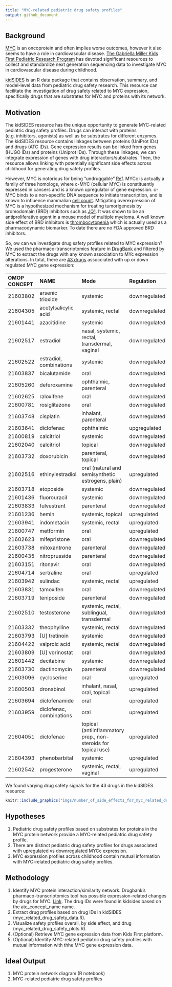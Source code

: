 ```yaml
---
title: "MYC-related pediatric drug safety profiles"
output: github_document
---
```


## Background

[MYC](https://en.wikipedia.org/wiki/Myc#:~:text=The%20Myc%20family%20consists%20of,the%20viral%20gene%20v%2Dmyc.&text=In%20cancer%2C%20c%2Dmyc%20is,often%20constitutively%20(persistently)%20expressed) is an oncoprotein and often implies worse outcomes, however it also seems to have a role in cardiovascular disease. [The Gabriella Miller Kids First Pediatric Research Program](https://kidsfirstdrc.org) has devoted significant resources to collect and standardize next generation sequencing data to investigate MYC in cardiovascular disease during childhood. 

[kidSIDES](https://github.com/ngiangre/kidsides) is an R data package that contains observation, summary, and model-level data from pediatric drug safety research. This resource can facilitate the investigation of drug safety related to MYC expression, specifically drugs that are substrates for MYC and proteins with its network. 

## Motivation

The kidSIDES resource has the unique opportunity to generate MYC-related pediatric drug safety profiles. Drugs can interact with proteins (e.g. inhibitors, agonists) as well as be substrates for different enzymes. The kidSIDES resource contains linkages between proteins (UniProt IDs) and drugs (ATC IDs). Gene expression results can be linked from genes (HUGO IDs) and proteins (Uniprot IDs). Through these linkages, we can integrate expression of genes with drug interactors/substrates. Then, the resource allows linking with potentially significant side effects across childhood for generating drug safety profiles. 

However, MYC is notorious for being "undruggable" [Ref](https://www.ncbi.nlm.nih.gov/pmc/articles/PMC6337544/). MYCc is actually a family of three homologs, where c-MYC (cellular MYC) is constituently expressed in cancers and is a known upregulator of gene expression. c-MYC binds to a non-specific DNA sequence to initiate transcription, and is known to influence mammalian [cell count](https://pubmed.ncbi.nlm.nih.gov/11742404/). Mitigating overexpression of MYC is a hypothesized mechanism for treating tumorigenesis by bromodomain (BRD) inhibitors such as [JQ1](http://www.ncbi.nlm.nih.gov/pubmed/21889194). It was shown to be an antiproliferative agent in a mouse model of multiple myeloma. A well known side effect of BRD inhibitors is [thrombocytopenia](http://www.ncbi.nlm.nih.gov/pubmed/32989227) which is actually used as a pharmacodynamic biomarker. To date there are no FDA approved BRD inhibitors. 

So, ow can we investigate drug safety profiles related to MYC expression? We used the pharmaco-transcriptomics feature in [DrugBank](https://go.drugbank.com/pharmaco/transcriptomics) and filtered by MYC to extract the drugs with any known association to MYc expression alterations. In total, there are [43 drugs](Drug names taken from [pharmaco-transcriptomics table on Drugbank where Gene==MYC](https://go.drugbank.com/pharmaco/transcriptomics?q%5Bg%5B0%5D%5D%5Bm%5D=or&q%5Bg%5B0%5D%5D%5Bdrug_approved_true%5D=all&q%5Bg%5B0%5D%5D%5Bdrug_nutraceutical_true%5D=all&q%5Bg%5B0%5D%5D%5Bdrug_illicit_true%5D=all&q%5Bg%5B0%5D%5D%5Bdrug_investigational_true%5D=all&q%5Bg%5B0%5D%5D%5Bdrug_withdrawn_true%5D=all&q%5Bg%5B0%5D%5D%5Bdrug_experimental_true%5D=all&q%5Bg%5B1%5D%5D%5Bm%5D=or&q%5Bg%5B1%5D%5D%5Bdrug_available_in_us_true%5D=all&q%5Bg%5B1%5D%5D%5Bdrug_available_in_ca_true%5D=all&q%5Bg%5B1%5D%5D%5Bdrug_available_in_eu_true%5D=all&commit=Apply+Filter&q%5Bdrug_precise_names_name_cont%5D=&q%5Bgene_symbol_eq%5D=MYC&q%5Bgene_id_eq%5D=&q%5Bchange_eq%5D=&q%5Binteraction_cont%5D=&q%5Bchromosome_location_cont%5D=)
) assocciated with up or down regulated MYC gene expression:

|OMOP CONCEPT   | NAME   | Mode | Regulation |
|:--------------|:----   | :--- |:---------- |
|21603802|arsenic trioxide| systemic|downregulated |
|21604305|acetylsalicylic acid| systemic, rectal|downregulated|
|21601441|azacitidine| systemic|downregulated|
|21602517|estradiol| nasal, systemic, rectal, transdermal, vaginal|downregulated|
|21602522|estradiol, combinations| systemic| downregulated|
|21603837|bicalutamide| oral|downregulated|
|21605260|deferoxamine| ophthalmic, parenteral|downregulated|
|21602625|raloxifene| oral|downregulated|
|21600781|rosiglitazone| oral|downregulated|
|21603748|cisplatin|inhalant, parenteral|downregulated|
|21603641|diclofenac|ophthalmic| upgregulated|
|21600819|calcitriol|systemic| downregulated|
|21602040|calcitriol|topical| downregulated|
|21603732|doxorubicin|parenteral, topical|downregulated|
|21602516|ethinylestradiol|oral (natural and semisynthetic estrogens, plain)| upregulated|
|21603718|etoposide|systemic|downregulated|
|21601436|fluorouracil|systemic|downregulated|
|21603833|fulvestrant|parenteral|downregulated|
|21601236|hemin|systemic, topical|upregulated|
|21603941|indometacin|systemic, rectal|upregulated|
|21600747|metformin|oral|upregulated|
|21602623|mifepristone|oral|downregulated|
|21603738|mitoxantrone|parenteral|downregulated|
|21600435|nitroprusside|parenteral|downregulated|
|21603151|ritonavir| oral|downregulated|
|21604714|sertraline| oral| upregulated|
|21603942|sulindac|systemic, rectal|upregulated|
|21603831|tamoxifen|oral|downregulated|
|21603719|teniposide|parenteral|downregulated|
|21602510|testosterone|systemic, rectal, sublingual, transdermal|downregulated|
|21603332|theophylline|systemic, rectal|downregulated|
|21603793|[U] tretinoin|systemic|downregulated|
|21604422|valproic acid|systemic, rectal|downregulated|
|21603809|[U] vorinostat| oral|downregulated|
|21601442|decitabine| systemic|downregulated|
|21603730|dactinomycin|parenteral|downregulated|
|21603096|cycloserine| oral|upregulated|
|21600503|dronabinol| inhalant, nasal, oral, topical|upregulated|
|21603694|diclofenamide| oral|upregulated|
|21603959|diclofenac, combinations| oral|upregulated|
|21604051|diclofenac| topical (antiinflammatory prep., non-steroids for topical use)|upregulated|
|21604393|phenobarbital| systemic|upregulated|
|21602542|progesterone| systemic, rectal, vaginal|upregulated|

We found varying drug safety signals for the 43 drugs in the kidSIDES resource:

```r
knitr::include_graphics("imgs/number_of_side_effects_for_myc_related_drug_signals.pdf")
```

## Hypotheses

1. Pediatric drug safety profiles based on substrates for proteins in the MYC protein network provide a MYC-related pediatric drug safety profile. 
2. There are distinct pediatric drug safety profiles for drugs associated with upregulated vs downregulated MYCc expression. 
3. MYC expression profiles across childhood contain mutual information with MYC-related pediatric drug safety profiles. 

## Methodology

1. Identify MYC protein interaction/similarity network. Drugbank's pharmaco-transcriptomics tool has possible expression-related changes by drugs for MYC. [Link](https://go.drugbank.com/pharmaco/transcriptomics?q%5Bg%5B0%5D%5D%5Bm%5D=or&q%5Bg%5B0%5D%5D%5Bdrug_approved_true%5D=all&q%5Bg%5B0%5D%5D%5Bdrug_nutraceutical_true%5D=all&q%5Bg%5B0%5D%5D%5Bdrug_illicit_true%5D=all&q%5Bg%5B0%5D%5D%5Bdrug_investigational_true%5D=all&q%5Bg%5B0%5D%5D%5Bdrug_withdrawn_true%5D=all&q%5Bg%5B0%5D%5D%5Bdrug_experimental_true%5D=all&q%5Bg%5B1%5D%5D%5Bm%5D=or&q%5Bg%5B1%5D%5D%5Bdrug_available_in_us_true%5D=all&q%5Bg%5B1%5D%5D%5Bdrug_available_in_ca_true%5D=all&q%5Bg%5B1%5D%5D%5Bdrug_available_in_eu_true%5D=all&commit=Apply+Filter&q%5Bdrug_precise_names_name_cont%5D=&q%5Bgene_symbol_eq%5D=MYC&q%5Bgene_id_eq%5D=&q%5Bchange_eq%5D=&q%5Binteraction_cont%5D=&q%5Bchromosome_location_cont%5D=). The drug IDs were found in kidsides based on the atc_concept_name name.
2. Extract drug profiles based on drug IDs in kidSIDES (myc_related_drug_safety_data.R).
3. Visualize safety profiles overall, by side effect, and drug (myc_related_drug_safety_plots.R).
4. (Optional) Retrieve MYC gene expression data from Kids First platform. 
5. (Optional) Identify MYC-related pediatric drug safety profiles with mutual information with thhe MYC gene expression data. 

## Ideal Output

1. MYC protein network diagram (R notebook)
2. MYC-related pediatric drug safety profiles

